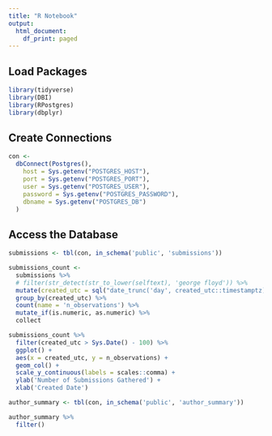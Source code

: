 ```yaml
---
title: "R Notebook"
output:
  html_document:
    df_print: paged
---
```


## Load Packages
```r
library(tidyverse)
library(DBI)
library(RPostgres)
library(dbplyr)
```

## Create Connections
```r
con <- 
  dbConnect(Postgres(),
    host = Sys.getenv("POSTGRES_HOST"),
    port = Sys.getenv("POSTGRES_PORT"),
    user = Sys.getenv("POSTGRES_USER"),
    password = Sys.getenv("POSTGRES_PASSWORD"),
    dbname = Sys.getenv("POSTGRES_DB")
  )
```

## Access the Database
```r
submissions <- tbl(con, in_schema('public', 'submissions'))
```

```r
submissions_count <- 
  submissions %>% 
  # filter(str_detect(str_to_lower(selftext), 'george floyd')) %>% 
  mutate(created_utc = sql("date_trunc('day', created_utc::timestamptz)")) %>% 
  group_by(created_utc) %>% 
  count(name = 'n_observations') %>% 
  mutate_if(is.numeric, as.numeric) %>% 
  collect
```

```r
submissions_count %>% 
  filter(created_utc > Sys.Date() - 100) %>% 
  ggplot() +
  aes(x = created_utc, y = n_observations) +
  geom_col() +
  scale_y_continuous(labels = scales::comma) +
  ylab('Number of Submissions Gathered') +
  xlab('Created Date')
```


```r
author_summary <- tbl(con, in_schema('public', 'author_summary'))
```

```r
author_summary %>% 
  filter()
```


